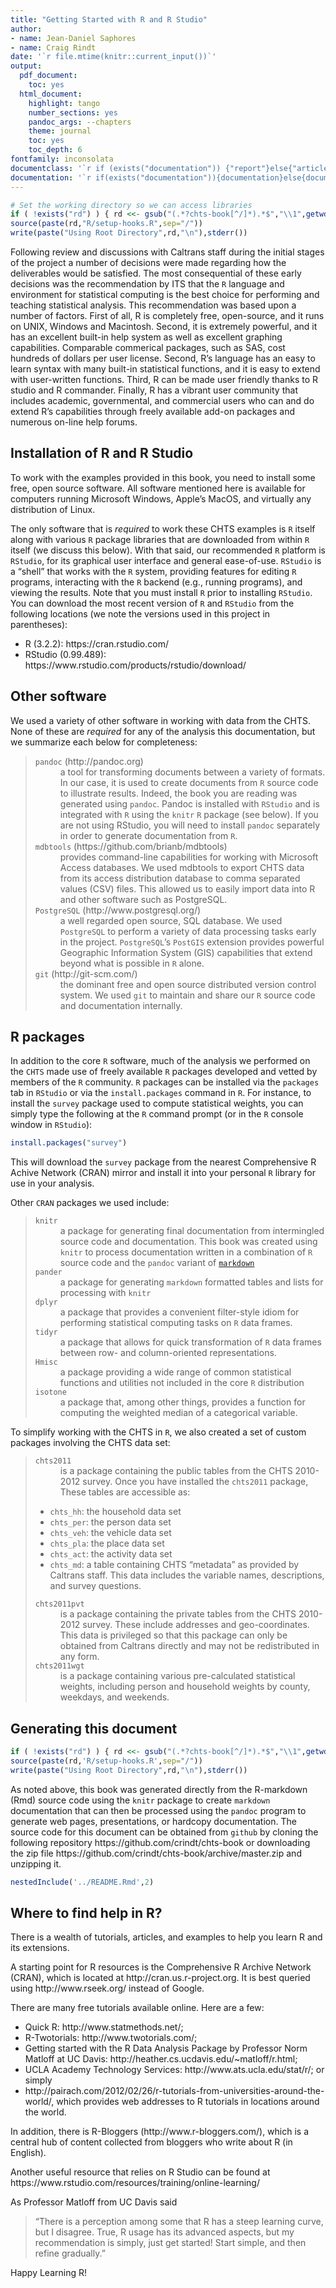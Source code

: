 ```yaml
---
title: "Getting Started with R and R Studio"
author:
- name: Jean-Daniel Saphores
- name: Craig Rindt
date: '`r file.mtime(knitr::current_input())`'
output:
  pdf_document:
    toc: yes
  html_document:
    highlight: tango
    number_sections: yes
    pandoc_args: --chapters
    theme: journal
    toc: yes
    toc_depth: 6
fontfamily: inconsolata
documentclass: '`r if (exists("documentation")) {"report"}else{"article"}`'
documentation: '`r if(exists("documentation")){documentation}else{documentation<-NULL;documentation}`'
---
```


```r
# Set the working directory so we can access libraries
if ( !exists("rd") ) { rd <<- gsub("(.*?chts-book[^/]*).*$","\\1",getwd()) } 
source(paste(rd,"R/setup-hooks.R",sep="/"))
write(paste("Using Root Directory",rd,"\n"),stderr())
```


Following review and discussions with Caltrans staff during the
initial stages of the project a number of decisions were made
regarding how the deliverables would be satisfied.  The most
consequential of these early decisions was the recommendation by ITS
that the `R` language and environment for statistical computing is the
best choice for performing and teaching statistical analysis.  This
recommendation was based upon a number of factors.  First of all, R is
completely free, open-source, and it runs on UNIX, Windows and
Macintosh. Second, it is extremely powerful, and it has an excellent
built-in help system as well as excellent graphing capabilities.
Comparable commerical packages, such as SAS, cost hundreds of
dollars per user license.  Second, R's language has an easy to learn
syntax with many built-in statistical functions, and it is easy to
extend with user-written functions.  Third, R can be made user
friendly thanks to R studio and R commander.  Finally, R has a vibrant
user community that includes academic, governmental, and commercial
users who can and do extend R's capabilities through freely available
add-on packages and numerous on-line help forums.


## Installation of R and R Studio

To work with the examples provided in this book, you need to install
some free, open source software.  All software mentioned here is
available for computers running Microsoft Windows, Apple's MacOS, and
virtually any distribution of Linux.

The only software that is *required* to work these CHTS examples is `R`
itself along with various `R` package libraries that are downloaded
from within `R` itself (we discuss this below).  With that said, our
recommended `R` platform is `RStudio`, for its graphical user
interface and general ease-of-use.  `RStudio` is a "shell" that works
with the `R` system, providing features for editing `R` programs,
interacting with the `R` backend (e.g., running programs), and viewing
the results.  Note that you must install `R` prior to installing
`RStudio`.  You can download the most recent version of `R` and
`RStudio` from the following locations (we note the versions used in
this project in parentheses):

* R (3.2.2): https://cran.rstudio.com/
* RStudio (0.99.489): https://www.rstudio.com/products/rstudio/download/

## Other software

We used a variety of other software in working with data from the
CHTS.  None of these are *required* for any of the analysis this
documentation, but we summarize each below for completeness:

> `pandoc` (http://pandoc.org)
> : a tool for transforming documents between a variety of formats.  In
>   our case, it is used to create documents from `R` source code to
>   illustrate results.  Indeed, the book you are reading was generated
>   using `pandoc`.  Pandoc is installed with `RStudio` and is integrated
>   with `R` using the `knitr` `R` package (see below).  If you are not
>   using RStudio, you will need to install `pandoc` separately in order
>   to generate documentation from `R`.
>
> `mdbtools` (https://github.com/brianb/mdbtools)
> : provides command-line capabilities for working with Microsoft Access
>   databases.  We used mdbtools to export CHTS data from its access
>   distribution database to comma separated values (CSV) files.  This
>   allowed us to easily import data into R and other software such as
>   PostgreSQL.
> 
> `PostgreSQL` (http://www.postgresql.org/)
> : a well regarded open source, SQL database.  We used `PostgreSQL` to
>   perform a variety of data processing tasks early in the project.
>   `PostgreSQL`'s `PostGIS` extension provides powerful Geographic
>   Information System (GIS) capabilities that extend beyond what is
>   possible in `R` alone.
> 
> `git` (http://git-scm.com/)
> : the dominant free and open source distributed version control
>   system.  We used `git` to maintain and share our `R` source code and
>   documentation internally.


## R packages

In addition to the core `R` software, much of the analysis we
performed on the `CHTS` made use of freely available `R` packages
developed and vetted by members of the `R` community.  `R` packages
can be installed via the `packages` tab in `RStudio` or via the
`install.packages` command in `R`.  For instance, to install the
`survey` package used to compute statistical weights, you can simply
type the following at the `R` command prompt (or in the `R` console
window in `RStudio`):

```r
install.packages("survey")
```

This will download the `survey` package from the nearest Comprehensive
R Achive Network (CRAN) mirror and install it into your personal `R`
library for use in your analysis.


Other `CRAN` packages we used include:

> `knitr`
> : a package for generating final documentation from intermingled
>   source code and documentation.  This book was created using `knitr`
>   to process documentation written in a combination of `R` source code
>   and the `pandoc` variant of
>   [`markdown`](http://pandoc.org/demo/example9/pandocs-markdown.html)
> 
> `pander`
> : a package for generating `markdown` formatted tables and lists for
>   processing with `knitr`
> 
> `dplyr`
> : a package that provides a convenient filter-style idiom for
>   performing statistical computing tasks on `R` data frames.
> 
> `tidyr`
> : a package that allows for quick transformation of `R` data frames
>   between row- and column-oriented representations.
> 
> `Hmisc`
> : a package providing a wide range of common statistical functions and
>   utilities not included in the core `R` distribution
> 
> `isotone`
> : a package that, among other things, provides a function for
>   computing the weighted median of a categorical variable.


To simplify working with the CHTS in `R`, we also created a set of
custom packages involving the CHTS data set:

> `chts2011`
> : is a package containing the public tables from the CHTS 2010-2012
>   survey.  Once you have installed the `chts2011` package, These
>   tables are accessible as:
> 
>   * `chts_hh`: the household data set
>   * `chts_per`: the person data set
>   * `chts_veh`: the vehicle data set
>   * `chts_pla`: the place data set
>   * `chts_act`: the activity data set
>   * `chts_md`: a table containing CHTS "metadata" as provided by
>     Caltrans staff.  This data includes the variable names,
>     descriptions, and survey questions.
> 
> `chts2011pvt`
> : is a package containing the private tables from the CHTS 2010-2012
>   survey.  These include addresses and geo-coordinates.  This data is
>   privileged so that this package can only be obtained from Caltrans
>   directly and may not be redistributed in any form.
> 
> `chts2011wgt`
> : is a package containing various pre-calculated statistical weights,
>   including person and household weights by county, weekdays, and
>   weekends.



## Generating this document

```r
if ( !exists("rd") ) { rd <<- gsub("(.*?chts-book[^/]*).*$","\\1",getwd()) } 
source(paste(rd,'R/setup-hooks.R',sep="/"))
write(paste("Using Root Directory",rd,"\n"),stderr())
```

As noted above, this book was generated directly from the R-markdown
(Rmd) source code using the `knitr` package to create `markdown`
documentation that can then be processed using the `pandoc` program to
generate web pages, presentations, or hardcopy documentation.  The
source code for this document can be obtained from `github` by cloning
the following repository https://github.com/crindt/chts-book or
downloading the zip file
https://github.com/crindt/chts-book/archive/master.zip and unzipping
it.


```r
nestedInclude('../README.Rmd',2) 
```

## Where to find help in R?

There is a wealth of tutorials, articles, and examples to help you
learn R and its extensions.

A starting point for R resources is the Comprehensive R Archive
Network (CRAN), which is located at http://cran.us.r-project.org.  It
is best queried using http://www.rseek.org/ instead of Google.

There are many free tutorials available online. Here are a few:

* Quick R: http://www.statmethods.net/;
* R-Twotorials: http://www.twotorials.com/;
* Getting started with the R Data Analysis Package by Professor Norm
  Matloff at UC Davis: http://heather.cs.ucdavis.edu/~matloff/r.html;
* UCLA Academy Technology Services: http://www.ats.ucla.edu/stat/r/;
  or simply
* http://pairach.com/2012/02/26/r-tutorials-from-universities-around-the-world/,
  which provides web addresses to R tutorials in locations around the
  world.

In addition, there is R-Bloggers (http://www.r-bloggers.com/), which
is a central hub of content collected from bloggers who write about R
(in English).

Another useful resource that relies on R Studio can be found at
https://www.rstudio.com/resources/training/online-learning/

As Professor Matloff from UC Davis said

> "There is a perception among some that R has a steep learning curve,
> but I disagree. True, R usage has its advanced aspects, but my
> recommendation is simply, just get started! Start simple, and then
> refine gradually."

Happy Learning R!


